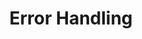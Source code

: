 ---
id: "express_tf_hard_003"
questionType: "TRUE_FALSE"
title: "Error Handling"
statement: "Passing an error to next() triggers Express’s error-handling middleware."
difficulty: "HARD"
category: "Express"
correctAnswer: true
explanation: "next(err) invokes middleware with four arguments: (err, req, res, next)."
---